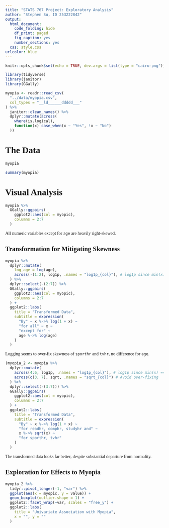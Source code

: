 ```yaml
---
title: "STATS 767 Project: Exploratory Analysis"
author: "Stephen Su, ID 253222842"
output:
  html_document:
    code_folding: hide
    df_print: paged
    fig_caption: yes
    number_sections: yes
  css: style.css
urlcolor: blue
---
```


<style type="text/css">

body {
  font-family: serif;
  text-align: justify;
}

</style>

```r
knitr::opts_chunk$set(echo = TRUE, dev.args = list(type = "cairo-png"))
```
```r
library(tidyverse)
library(janitor)
library(GGally)

myopia <- readr::read_csv(
  "../data/myopia.csv",
  col_types = "__ld______ddddd___"
) %>%
  janitor::clean_names() %>%
  dplyr::mutate(across(
    where(is.logical),
    function(x) case_when(x ~ "Yes", !x ~ "No")
  ))
```

# The Data
```r
myopia

summary(myopia)
```

# Visual Analysis
```r
myopia %>%
  GGally::ggpairs(
    ggplot2::aes(col = myopic),
    columns = 2:7
  )
```
All numeric variables except for `age` are heavily right-skewed.

## Transformation for Mitigating Skewness
```r
myopia %>%
  dplyr::mutate(
    log_age = log(age),
    across(-(1:2), log1p, .names = "log1p_{col}"), # log1p since min(x) == 0
  ) %>%
  dplyr::select(-(2:7)) %>%
  GGally::ggpairs(
    ggplot2::aes(col = myopic),
    columns = 2:7
  ) +
  ggplot2::labs(
    title = "Transformed Data",
    subtitle = expression(
      "By" ~ x %->% log(1 + x) ~
      "for all" ~ x ~
      "except for" ~
      age %->% log(age)
    )
  )
```
Logging seems to over-fix skewness of `sporthr` and `tvhr`, no difference for `age`.
```r
(myopia_2 <- myopia %>%
  dplyr::mutate(
    across(4:6, log1p, .names = "log1p_{col}"), # log1p since min(x) == 0
    across(c(3, 7), sqrt, .names = "sqrt_{col}") # Avoid over-fixing
  ) %>%
  dplyr::select(-(3:7))) %>%
  GGally::ggpairs(
    ggplot2::aes(col = myopic),
    columns = 2:7
  ) +
  ggplot2::labs(
    title = "Transformed Data",
    subtitle = expression(
      "By" ~ x %->% log(1 + x) ~
      "for readhr, comphr, studyhr and" ~
      x %->% sqrt(x) ~
      "for sporthr, tvhr"
    )
  )
```
The transformed data looks far better, despite substantial departure from normality.

## Exploration for Effects to Myopia
```r
myopia_2 %>%
  tidyr::pivot_longer(-1, "var") %>%
  ggplot(aes(x = myopic, y = value)) +
  geom_boxplot(outlier.shape = 1) +
  ggplot2::facet_wrap(~var, scales = "free_y") +
  ggplot2::labs(
    title = "Univariate Association with Myopia",
    x = "", y = ""
  )
```
